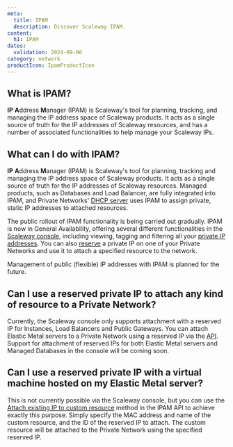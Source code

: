 ```yaml
---
meta:
  title: IPAM
  description: Discover Scaleway IPAM.
content:
  h1: IPAM
dates:
  validation: 2024-09-06
category: network
productIcon: IpamProductIcon
---
```


## What is IPAM?

**IP** **A**ddress **M**anager (IPAM) is Scaleway's tool for planning, tracking, and managing the IP address space of Scaleway products. It acts as a single source of truth for the IP addresses of Scaleway resources, and has a number of associated functionalities to help manage your Scaleway IPs.

## What can I do with IPAM?

**IP** **A**ddress **M**anager (IPAM) is Scaleway's tool for planning, tracking and managing the IP address space of Scaleway products. It acts as a single source of truth for the IP addresses of Scaleway resources. Managed products, such as Databases and Load Balancer, are fully integrated into IPAM, and Private Networks' [DHCP server](/network/vpc/concepts/#dhcp) uses IPAM to assign private, static IP addresses to attached resources.

The public rollout of IPAM functionality is being carried out gradually. IPAM is now in General Availability, offering several different functionalities in the [Scaleway console](https://console.scaleway.com/ipam/), including viewing, tagging and filtering all your [private IP addresses](#private-ip-address). You can also [reserve](/network/ipam/how-to/reserve-ip/) a private IP on one of your Private Networks and use it to attach a specified resource to the network.

Management of public (flexible) IP addresses with IPAM is planned for the future.

## Can I use a reserved private IP to attach any kind of resource to a Private Network?

Currently, the Scaleway console only supports attachment with a reserved IP for Instances, Load Balancers and Public Gateways. You can attach Elastic Metal servers to a Private Network using a reserved IP via the [API](https://www.scaleway.com/en/developers/api/elastic-metal/private-network-api/#path-private-networks-add-a-server-to-a-private-network). Support for attachment of reserved IPs for both Elastic Metal servers and Managed Databases in the console will be coming soon.

## Can I use a reserved private IP with a virtual machine hosted on my Elastic Metal server?

This is not currently possible via the Scaleway console, but you can use the [Attach existing IP to custom resource](https://www.scaleway.com/en/developers/api/ipam/#path-ips-attach-existing-ip-to-custom-resource) method in the IPAM API to achieve exactly this purpose. Simply specify the MAC address and name of the custom resource, and the ID of the reserved IP to attach. The custom resource will be attached to the Private Network using the specified reserved IP.